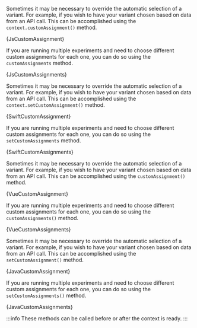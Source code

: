 




<Tabs groupId="language">

<TabItem value="js" label="Javascript">

Sometimes it may be necessary to override the automatic selection of a variant.
For example, if you wish to have your variant chosen based on data from an
API call. This can be accomplished using the `context.customAssignment()`
method.

<CodeBlock language="js">{JsCustomAssignment}</CodeBlock>

If you are running multiple experiments and need to choose different custom
assignments for each one, you can do so using the `customAssignments` method.

<CodeBlock language="js">{JsCustomAssignments}</CodeBlock>

</TabItem>

<TabItem value="swift" label="Swift">

Sometimes it may be necessary to override the automatic selection of a variant.
For example, if you wish to have your variant chosen based on data from an
API call. This can be accomplished using the `context.setCustomAssignment()`
method.

<CodeBlock language="swift">{SwiftCustomAssignment}</CodeBlock>

If you are running multiple experiments and need to choose different custom
assignments for each one, you can do so using the `setCustomAssignments` method.

<CodeBlock language="swift">{SwiftCustomAssignments}</CodeBlock>

</TabItem>

<TabItem value="vue" label="Vue2">

Sometimes it may be necessary to override the automatic selection of a variant.
For example, if you wish to have your variant chosen based on data from an
API call. This can be accomplished using the `customAssignment()`
method.

<CodeBlock language="js">{VueCustomAssignment}</CodeBlock>

If you are running multiple experiments and need to choose different custom
assignments for each one, you can do so using the `customAssignments()` method.

<CodeBlock language="js">{VueCustomAssignments}</CodeBlock>

</TabItem>

<TabItem value="java" label="Java">

Sometimes it may be necessary to override the automatic selection of a variant.
For example, if you wish to have your variant chosen based on data from an
API call. This can be accomplished using the `setCustomAssignment()`
method.

<CodeBlock language="java">{JavaCustomAssignment}</CodeBlock>

If you are running multiple experiments and need to choose different custom
assignments for each one, you can do so using the `setCustomAssignments()` method.

<CodeBlock language="java">{JavaCustomAssignments}</CodeBlock>

</TabItem>

</Tabs>

:::info
These methods can be called before or after the context is ready.
:::

